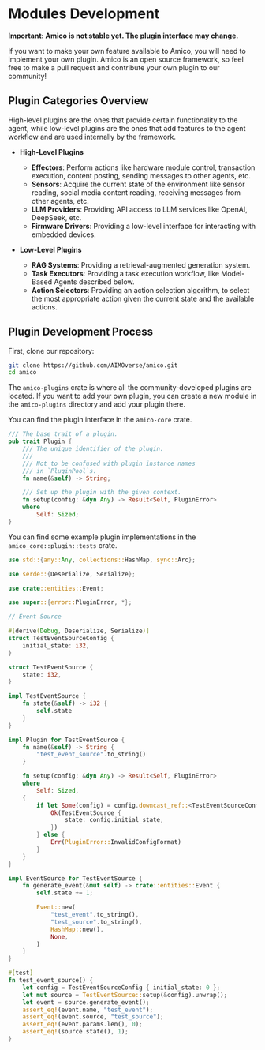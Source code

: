 # Modules Development

**Important: Amico is not stable yet. The plugin interface may change.**

If you want to make your own feature available to Amico, you will need to implement your own plugin. Amico is an open source framework, so feel free to make a pull request and contribute your own plugin to our community!

## Plugin Categories Overview

High-level plugins are the ones that provide certain functionality to the agent, while low-level plugins are the ones that add features to the agent workflow and are used internally by the framework.

- **High-Level Plugins**

  - **Effectors**: Perform actions like hardware module control, transaction execution, content posting, sending messages to other agents, etc.
  - **Sensors**: Acquire the current state of the environment like sensor reading, social media content reading, receiving messages from other agents, etc.
  - **LLM Providers**: Providing API access to LLM services like OpenAI, DeepSeek, etc.
  - **Firmware Drivers**: Providing a low-level interface for interacting with embedded devices.

- **Low-Level Plugins**

  - **RAG Systems**: Providing a retrieval-augmented generation system.
  - **Task Executors**: Providing a task execution workflow, like Model-Based Agents described below.
  - **Action Selectors**: Providing an action selection algorithm, to select the most appropriate action given the current state and the available actions.

## Plugin Development Process

First, clone our repository:

```bash [Terminal]
git clone https://github.com/AIMOverse/amico.git
cd amico
```

The `amico-plugins` crate is where all the community-developed plugins are located. If you want to add your own plugin, you can create a new module in the `amico-plugins` directory and add your plugin there.

You can find the plugin interface in the `amico-core` crate.

```rust
/// The base trait of a plugin.
pub trait Plugin {
    /// The unique identifier of the plugin.
    ///
    /// Not to be confused with plugin instance names
    /// in `PluginPool`s.
    fn name(&self) -> String;

    /// Set up the plugin with the given context.
    fn setup(config: &dyn Any) -> Result<Self, PluginError>
    where
        Self: Sized;
}
```

You can find some example plugin implementations in the `amico_core::plugin::tests` crate.

```rust
use std::{any::Any, collections::HashMap, sync::Arc};

use serde::{Deserialize, Serialize};

use crate::entities::Event;

use super::{error::PluginError, *};

// Event Source

#[derive(Debug, Deserialize, Serialize)]
struct TestEventSourceConfig {
    initial_state: i32,
}

struct TestEventSource {
    state: i32,
}

impl TestEventSource {
    fn state(&self) -> i32 {
        self.state
    }
}

impl Plugin for TestEventSource {
    fn name(&self) -> String {
        "test_event_source".to_string()
    }

    fn setup(config: &dyn Any) -> Result<Self, PluginError>
    where
        Self: Sized,
    {
        if let Some(config) = config.downcast_ref::<TestEventSourceConfig>() {
            Ok(TestEventSource {
                state: config.initial_state,
            })
        } else {
            Err(PluginError::InvalidConfigFormat)
        }
    }
}

impl EventSource for TestEventSource {
    fn generate_event(&mut self) -> crate::entities::Event {
        self.state += 1;

        Event::new(
            "test_event".to_string(),
            "test_source".to_string(),
            HashMap::new(),
            None,
        )
    }
}

#[test]
fn test_event_source() {
    let config = TestEventSourceConfig { initial_state: 0 };
    let mut source = TestEventSource::setup(&config).unwrap();
    let event = source.generate_event();
    assert_eq!(event.name, "test_event");
    assert_eq!(event.source, "test_source");
    assert_eq!(event.params.len(), 0);
    assert_eq!(source.state(), 1);
}

```
